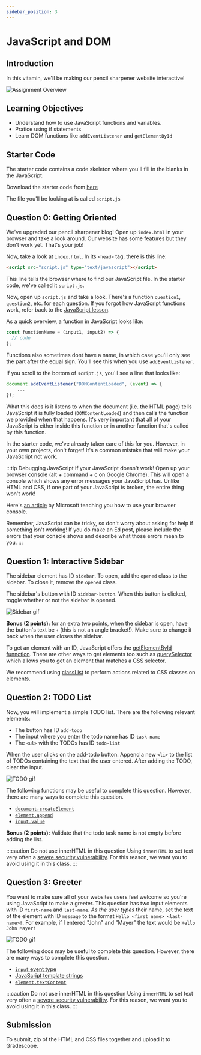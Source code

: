 ```yaml
---
sidebar_position: 3
---
```


# JavaScript and DOM

## Introduction

In this vitamin, we'll be making our pencil sharpener website interactive!

![Assignment Overview](./AssignmentAssets/Vit4/overview.png)

## Learning Objectives

- Understand how to use JavaScript functions and variables.
- Pratice using if statements
- Learn DOM functions like `addEventListener` and `getElementById`

## Starter Code

The starter code contains a code skeleton where you'll fill in the blanks in the
JavaScript.

Download the starter code from [here](./starter/vitamin4.zip)

The file you'll be looking at is called `script.js`

## Question 0: Getting Oriented

We've upgraded our pencil sharpener blog! Open up `index.html` in your browser and
take a look around. Our website has some features but they don't work yet. That's
your job!

Now, take a look at `index.html`. In its `<head>` tag, there is this line:

```html
<script src="script.js" type="text/javascript"></script>
```

This line tells the browser where to find our JavaScript file. In the starter
code, we've called it `script.js`.

Now, open up `script.js` and take a look. There's a function `question1`, `question2`, etc.
for each question. If you forgot how JavaScript functions work, refer back to the [JavaScript lesson](/docs/Lessons/JSIntro).

As a quick overview, a function in JavaScript looks like:

```js
const functionName = (input1, input2) => {
  // code
};
```

Functions also sometimes dont have a name, in which case you'll only see the part after the equal
sign. You'll see this when you use `addEventListener`.

If you scroll to the bottom of `script.js`, you'll see a line that looks like:

```js
document.addEventListener("DOMContentLoaded", (event) => {
    ...
});
```

What this does is it listens to when the document (i.e. the HTML page) tells JavaScript it is
fully loaded (`DOMContentLoaded`) and then calls the function we provided when that happens. It's
very important that all of your JavaScript is either inside this function or in another function
that's called by this function.

In the starter code, we've already taken care of this for you. However, in your own projects, don't
forget! It's a common mistake that will make your JavaScript not work.

:::tip Debugging JavaScript
If your JavaScript doesn't work! Open up your browser console (alt + command + c on Google Chrome).
This will open a console which shows any error messages your JavaScript has. Unlike HTML and CSS,
if one part of your JavaScript is broken, the entire thing won't work!

Here's [an article](https://learn.microsoft.com/en-us/microsoft-edge/devtools-guide-chromium/console/console-debug-javascript)
by Microsoft teaching you how to use your browser console.

Remember, JavaScript can be tricky, so don't worry about asking for help if something isn't working!
If you do make an Ed post, please include the errors that your console shows and describe what those errors
mean to you.
:::

## Question 1: Interactive Sidebar

The sidebar element has ID `sidebar`. To open, add the `opened` class to
the sidebar. To close it, remove the `opened` class.

The sidebar's button with ID `sidebar-button`. When this button is clicked,
toggle whether or not the sidebar is opened.

![Sidebar gif](./AssignmentAssets/Vit4/sidebar.gif)

**Bonus (2 points):** for an extra two points, when the sidebar is open, have the
button's text be `‹` (this is not an angle bracket!). Make sure to
change it back when the user closes the sidebar.

To get an element with an ID, JavaScript offers the [getElementById funnction](https://developer.mozilla.org/en-US/docs/Web/API/Document/getElementById).
There are other ways to get elements too such as [querySelector](https://developer.mozilla.org/en-US/docs/Web/API/Document/querySelector)
which allows you to get an element that matches a CSS selector.

We recommend using [classList](https://developer.mozilla.org/en-US/docs/Web/API/Element/classList)
to perform actions related to CSS classes on elements.

## Question 2: TODO List

Now, you will implement a simple TODO list. There are the following relevant elements:

- The button has ID `add-todo`
- The input where you enter the todo name has ID `task-name`
- The `<ul>` with the TODOs has ID `todo-list`

When the user clicks on the add-todo button. Append a new `<li>` to the list of TODOs
containing the text that the user entered. After adding the TODO, clear the input.

![TODO gif](./AssignmentAssets/Vit4/todo.gif)

The following functions may be useful to complete this question. However, there are many
ways to complete this question.

- [`document.createElement`](https://developer.mozilla.org/en-US/docs/Web/API/Document/createElement)
- [`element.append`](https://developer.mozilla.org/en-US/docs/Web/API/Element/append)
- [`input.value`](https://developer.mozilla.org/en-US/docs/Web/HTML/Element/input/text#value)

**Bonus (2 points):** Validate that the todo task name is not empty before adding the list.

:::caution Do not use innerHTML in this question
Using `innerHTML` to set text very often a [severe security vulnerability](https://www.dhairyashah.dev/posts/why-innerhtml-is-a-bad-idea-and-how-to-avoid-it/).
For this reason, we want you to avoid using it in this class.
:::

## Question 3: Greeter

You want to make sure all of your websites users feel welcome so you're using JavaScript to make
a greeter. This question has two input elements with ID `first-name` and `last-name`.
_As the user types_ their name, set the text of the element with ID `message` to the format
`Hello <first name> <last-name>!`. For example, if I entered "John" and "Mayer" the text would be
`Hello John Mayer!`

![TODO gif](./AssignmentAssets/Vit4/greeter.gif)

The following docs may be useful to complete this question. However, there are many
ways to complete this question.

- [`input` event type](https://developer.mozilla.org/en-US/docs/Web/API/HTMLElement/input_event)
- [JavaScript template strings](https://developer.mozilla.org/en-US/docs/Web/JavaScript/Reference/Template_literals)
- [`element.textContent`](https://developer.mozilla.org/en-US/docs/Web/API/Node/textContent)

:::caution Do not use innerHTML in this question
Using `innerHTML` to set text very often a [severe security vulnerability](https://www.dhairyashah.dev/posts/why-innerhtml-is-a-bad-idea-and-how-to-avoid-it/).
For this reason, we want you to avoid using it in this class.
:::

## Submission

To submit, zip of the HTML and CSS files together and upload it to Gradescope.

